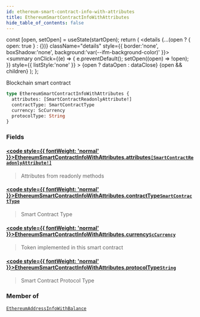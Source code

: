 ```yaml
---
id: ethereum-smart-contract-info-with-attributes
title: EthereumSmartContractInfoWithAttributes
hide_table_of_contents: false
---
```







  const [open, setOpen] = useState(startOpen);
  return (
    <details {...(open ? { open: true } : {})} className="details" style={{ border:'none', boxShadow:'none', background:'var(--ifm-background-color)' }}>
      <summary
        onClick={(e) => {
          e.preventDefault();
          setOpen((open) => !open);
        }}
        style={{ listStyle:'none' }}
      >
      {open ? dataOpen : dataClose}
      </summary>
      {open && children}
    </details>
  );
};








Blockchain smart contract


```graphql
type EthereumSmartContractInfoWithAttributes {
  attributes: [SmartContractReadonlyAttribute!]
  contractType: SmartContractType
  currency: ScCurrency
  protocolType: String
}
```




### Fields

#### [<code style={{ fontWeight: 'normal' }}>EthereumSmartContractInfoWithAttributes.<b>attributes</b></code>](#)<Bullet />[`[SmartContractReadonlyAttribute!]`](/docs/v1/graphql-reference/objects/smart-contract-readonly-attribute) <Badge class="badge badge--secondary" text="list"/> <Badge class="badge badge--secondary" text="object"/> 
> 
> 
> Attributes from readonly methods
> 

#### [<code style={{ fontWeight: 'normal' }}>EthereumSmartContractInfoWithAttributes.<b>contractType</b></code>](#)<Bullet />[`SmartContractType`](/docs/v1/graphql-reference/enums/smart-contract-type) <Badge class="badge badge--secondary" text="enum"/> 
> 
> 
> Smart Contract Type
> 

#### [<code style={{ fontWeight: 'normal' }}>EthereumSmartContractInfoWithAttributes.<b>currency</b></code>](#)<Bullet />[`ScCurrency`](/docs/v1/graphql-reference/objects/sc-currency) <Badge class="badge badge--secondary" text="object"/> 
> 
> 
> Token implemented in this smart contract
> 

#### [<code style={{ fontWeight: 'normal' }}>EthereumSmartContractInfoWithAttributes.<b>protocolType</b></code>](#)<Bullet />[`String`](/docs/v1/graphql-reference/scalars/string) <Badge class="badge badge--secondary" text="scalar"/> 
> 
> 
> Smart Contract Protocol Type
> 



### Member of

[`EthereumAddressInfoWithBalance`](/docs/v1/graphql-reference/objects/ethereum-address-info-with-balance)  <Badge class="secondary" text="object"/>

